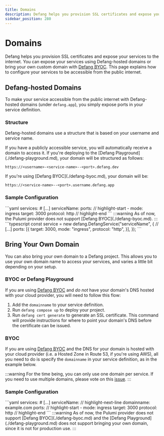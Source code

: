 ```yaml
---
title: Domains    
description: Defang helps you provision SSL certificates and expose your services to the internet.
sidebar_position: 280
---
```


# Domains

Defang helps you provision SSL certificates and expose your services to the internet. You can expose your services using Defang-hosted domains or bring your own custom domain with [Defang BYOC](./defang-byoc.md). This page explains how to configure your services to be accessible from the public internet. 

## Defang-hosted Domains

To make your service accessible from the public internet with Defang-hosted domains (under `defang.app`), you simply expose ports in your service definition. 

### Structure

Defang-hosted domains use a structure that is based on your username and service name. 

<Tabs>
  <TabItem value="playground" label="Playground" default>
If you have a publicly accessible service, you will automatically receive a domain to access it. If you're deploying to the [Defang Playground](./defang-playground.md), your domain will be structured as follows:

```
https://<username>-<service-name>--<port>.defang.dev
```
  </TabItem>
  <TabItem value="byoc" label="BYOC">
If you're using [Defang BYOC](./defang-byoc.md), your domain will be:

```
https://<service-name>--<port>.username.defang.app
```
  </TabItem>
</Tabs>

### Sample Configuration

<Tabs>
  <TabItem value="compose" label="Compose" default>
```yaml
services:
    # [...]
    serviceName:
        ports:
        // highlight-start
        - mode: ingress
          target: 3000	
          protocol: http
        // highlight-end
```
  </TabItem>
  <TabItem value="pulumi" label="Pulumi">
:::warning
As of now, the Pulumi provider does not support [Defang BYOC](./defang-byoc.md).
:::
```typescript
const service = new defang.DefangService("serviceName", {
    // [...]
    ports: [{
        target: 3000,
        mode: "ingress",
        protocol: "http",
    }],
});
```
  </TabItem>
</Tabs>


## Bring Your Own Domain

You can also bring your own domain to a Defang project. This allows you to use your own domain name to access your services, and varies a little bit depending on your setup.

### BYOC or Defang Playground

If you are using [Defang BYOC](./defang-byoc.md) and *do not* have your domain's DNS hosted with your cloud provider, you will need to follow this flow:

1. Add the `domainname` to your service definition.
2. Run `defang compose up` to deploy your project.
3. Run `defang cert generate` to generate an SSL certificate. This command will provide instructions for where to point your domain's DNS before the certificate can be issued.

### BYOC

If you are using [Defang BYOC](./defang-byoc.md) and the DNS for your domain is hosted with your cloud provider (i.e. a Hosted Zone in Route 53, if you're using AWS), all you need to do is specify the `domainname` in your service definition, as in the example below.

:::warning
For the time being, you can only use one domain per service.
If you need to use multiple domains, please vote on this [issue](https://github.com/DefangLabs/defang/issues/247).
:::

### Sample Configuration

<Tabs>
  <TabItem value="compose" label="Compose" default>
```yaml
services:
    # [...]
    serviceName:
        // highlight-next-line
        domainname: example.com
        ports:
        // highlight-start
        - mode: ingress
          target: 3000	
          protocol: http
        // highlight-end
```
  </TabItem>
  <TabItem value="pulumi" label="Pulumi">
:::warning
As of now, the Pulumi provider does not support [Defang BYOC](./defang-byoc.md) and the [Defang Playground](./defang-playground.md) does not support bringing your own domain, since it is not for production use.
:::
  </TabItem>
</Tabs>

